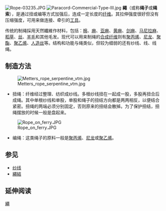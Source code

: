 [[File:Rope-03235.JPG|thumb]]
[[File:Paracord-Commercial-Type-III.jpg|thumb]]
'''繩'''（或称'''绳子'''或'''绳索'''），是通过扭或编等方式加强后，连成一定长度的[[纤维|纤维]]。其拉伸强度很好但没有压缩强度，可用来做连接、牵引的[[工具|工具]]。

传统的制绳採用天然纖維作材料，包括：[[棉|棉]]、[[麻|麻]]、[[亚麻|亚麻]]、[[黄麻|黄麻]]、[[剑麻|剑麻]]、[[马尼拉麻|马尼拉麻]]、[[稻草繩|稻草]]、[[丝|丝]]、[[羊毛|羊毛]]和其他毛发。现代可以用来制绳的[[合成纤维|合成纤维]]则有[[聚丙烯|聚丙烯]]、[[尼龙|尼龙]]、[[聚酯|聚酯]]、[[聚乙烯|聚乙烯]]、[[人造丝|人造丝]]等。结构和功能与绳类似，但较为细弱的还有纱线、线、线绳。

== 制造方法 ==

[[File:Metters_rope_serpentine_vtm.jpg|thumb]]
* 扭绳：纤维经过整理、纺织成纱线。多根纱线扭在一起成一股，多股再扭合后成绳。其中单根纱线和单股，单股和绳子的扭结方向都是两两相反，以便结合紧密。扭绳的两端必须分别固定，否则原来的扭结会散掉。为了保护扭结，扭绳摆放的时候一般是盘起来。

[[File:Rope_on_ferry.JPG|thumb]]
* 编绳：这类绳子的原料一般是[[聚丙烯|聚丙烯]]、[[尼龙|尼龙]]或[[聚乙烯|聚乙烯]]。

== 参见 ==
* [[纱线|纱线]]
* [[繩結|繩結]]

== 延伸阅读 ==
{{Wikisource further reading}}
{{commonscat|Ropes|繩}}

{{Authority control}}
[[Category:繩|]]
